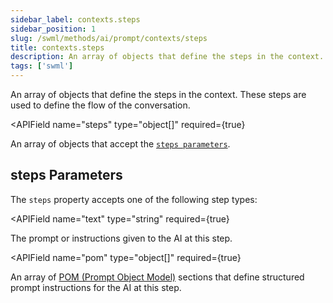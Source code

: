 ```yaml
---
sidebar_label: contexts.steps
sidebar_position: 1
slug: /swml/methods/ai/prompt/contexts/steps
title: contexts.steps
description: An array of objects that define the steps in the context.
tags: ['swml']
---
```



[swaig.functions]: /swml/methods/ai/swaig/functions

An array of objects that define the steps in the context.
These steps are used to define the flow of the conversation.

<APIField
  name="steps"
  type="object[]"
  required={true}
>
  An array of objects that accept the [`steps parameters`](#steps-parameters).
</APIField>


## steps Parameters

The `steps` property accepts one of the following step types:

<Tabs>
<TabItem value="text-step" label="Text Step">

<APIField
  name="text"
  type="string"
  required={true}
>
  The prompt or instructions given to the AI at this step.
</APIField>

<StepTable />

</TabItem>
<TabItem value="pom-step" label="POM Step">

<APIField
  name="pom"
  type="object[]"
  required={true}
>
  An array of [POM (Prompt Object Model)](/swml/methods/ai/prompt/pom) sections that define structured prompt instructions for the AI at this step.
</APIField>

<StepTable />

</TabItem>
</Tabs>